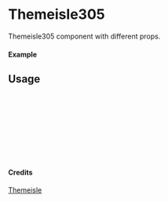 
<Meta of={Themeisle305} title="Themeisle/Themeisle305" />

# Themeisle305

Themeisle305 component with different props.

#### Example

<Canvas of={Themeisle305.Primary} />

## Usage

```ts
import { Themeisle305 } from "yadl-ui";

const Example = () => {
  return (
      <Themeisle305 />
  );
};

export default Example;
```

#### Credits
[Themeisle](https://themeisle.com/illustrations/)

